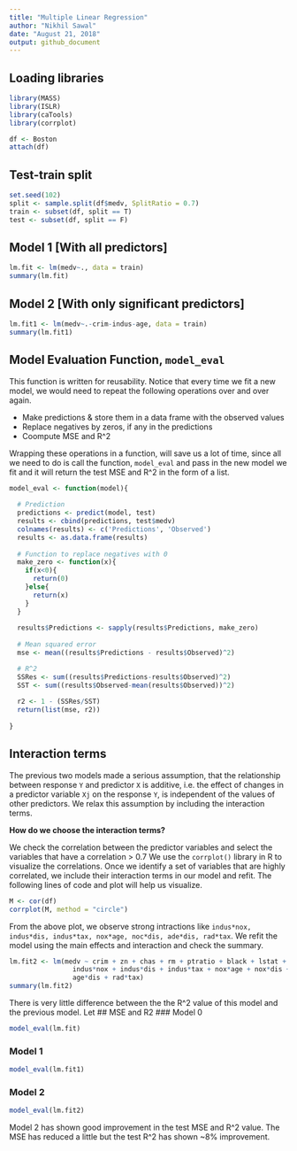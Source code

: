 ```yaml
---
title: "Multiple Linear Regression"
author: "Nikhil Sawal"
date: "August 21, 2018"
output: github_document
---
```


## Loading libraries
```r
library(MASS)
library(ISLR)
library(caTools)
library(corrplot)

df <- Boston
attach(df)

```

## Test-train split
```r
set.seed(102)
split <- sample.split(df$medv, SplitRatio = 0.7)
train <- subset(df, split == T)
test <- subset(df, split == F)

```

## Model 1 [With all predictors]
```r
lm.fit <- lm(medv~., data = train)
summary(lm.fit)
```

## Model 2 [With only significant predictors]
```r
lm.fit1 <- lm(medv~.-crim-indus-age, data = train)
summary(lm.fit1)
```

## Model Evaluation Function, `model_eval`

This function is written for reusability. Notice that every time we fit a new model, we would need to repeat the following operations over and over again.  

* Make predictions & store them in a data frame with the observed values
* Replace negatives by zeros, if any in the predictions
* Coompute MSE and R^2

Wrapping these operations in a function, will save us a lot of time, since all we need to do is call the function, `model_eval` and pass in the new model we fit and it will return the test MSE and R^2 in the form of a list. 


```r
model_eval <- function(model){
  
  # Prediction
  predictions <- predict(model, test)
  results <- cbind(predictions, test$medv)
  colnames(results) <- c('Predictions', 'Observed')
  results <- as.data.frame(results)
  
  # Function to replace negatives with 0
  make_zero <- function(x){
    if(x<0){
      return(0)
    }else{
      return(x)
    }
  }
  
  results$Predictions <- sapply(results$Predictions, make_zero)
  
  # Mean squared error
  mse <- mean((results$Predictions - results$Observed)^2)

  # R^2
  SSRes <- sum((results$Predictions-results$Observed)^2)
  SST <- sum((results$Observed-mean(results$Observed))^2)
  
  r2 <- 1 - (SSRes/SST) 
  return(list(mse, r2))
  
}

```

## Interaction terms
The previous two models made a serious assumption, that the relationship between response `Y` and predictor `X` is additive, i.e. the effect of changes in a predictor variable `Xj` on the response `Y`, is independent of the values of other predictors. We relax this assumption by including the interaction terms.  

**How do we choose the interaction terms?**  

We check the correlation between the predictor variables and select the variables that have a correlation > 0.7
We use the `corrplot()` library in R to visualize the correlations. Once we identify a set of variables that are highly correlated, we include their interaction terms in our model and refit. The following lines of code and plot will help us visualize.
```r
M <- cor(df)
corrplot(M, method = "circle")
```

From the above plot, we observe strong intractions like `indus*nox, indus*dis, indus*tax, nox*age, noc*dis, ade*dis, rad*tax`. We refit the model using the main effects and interaction and check the summary. 

```r
lm.fit2 <- lm(medv ~ crim + zn + chas + rm + ptratio + black + lstat +
                indus*nox + indus*dis + indus*tax + nox*age + nox*dis + 
                age*dis + rad*tax)
summary(lm.fit2)
```
There is very little difference between the the R^2 value of this model and the previous model. Let
## MSE and R2
### Model 0
```r
model_eval(lm.fit)
```
### Model 1
```r
model_eval(lm.fit1)
```
### Model 2
```r
model_eval(lm.fit2)
```
Model 2 has shown good improvement in the test MSE and R^2 value. The MSE has reduced a little but the test R^2 has shown ~8% improvement. 
